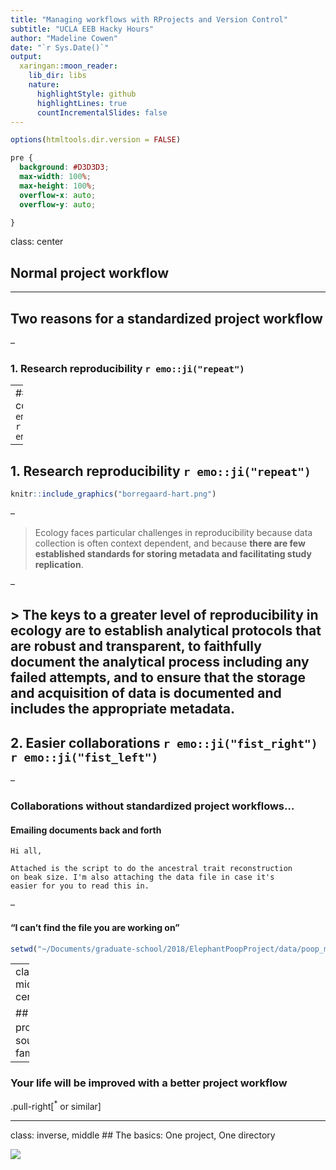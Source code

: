 ```yaml
---
title: "Managing workflows with RProjects and Version Control"
subtitle: "UCLA EEB Hacky Hours"
author: "Madeline Cowen"
date: "`r Sys.Date()`"
output:
  xaringan::moon_reader:
    lib_dir: libs
    nature:
      highlightStyle: github
      highlightLines: true
      countIncrementalSlides: false
---
```


```r
options(htmltools.dir.version = FALSE)
```


```css
pre {
  background: #D3D3D3;
  max-width: 100%;
  max-height: 100%;
  overflow-x: auto;
  overflow-y: auto;

}
```


class: center

##  Normal project workflow

---

## Two reasons for a standardized project workflow

--

### 1. Research reproducibility `r emo::ji("repeat")`

--
### 2. Easier collaborations `r emo::ji("fist_right")` `r emo::ji("fist_left")`


---

## 1. Research reproducibility `r emo::ji("repeat")`

```r
knitr::include_graphics("borregaard-hart.png")
```

--

> Ecology faces particular challenges in reproducibility because  data  collection  is  often  context  dependent,  and  because  **there  are  few  established  standards  for storing metadata and facilitating study replication**.

--

> The keys to a greater level of reproducibility in ecology are  to establish analytical protocols that are **robust and transparent**, to **faithfully document the analytical process including any failed attempts**, and to ensure that the **storage and acquisition of data is documented and includes the appropriate metadata**.
---

## 2. Easier collaborations  `r emo::ji("fist_right")` `r emo::ji("fist_left")`

--

### Collaborations without standardized project workflows... 


#### Emailing documents back and forth

```
Hi all,

Attached is the script to do the ancestral trait reconstruction 
on beak size. I'm also attaching the data file in case it's
easier for you to read this in. 

```

--

#### "I can't find the file you are working on"

```r
setwd("~/Documents/graduate-school/2018/ElephantPoopProject/data/poop_masses.csv")
```


---
class:inverse, middle, center 

## If these problems<sup>*</sup> sound familiar...

--

### Your life will be improved with a better project workflow

.pull-right[<sup>*</sup> or similar]

---
class: inverse, middle
## The basics: One project, One directory

![](example-project-directory.png)
